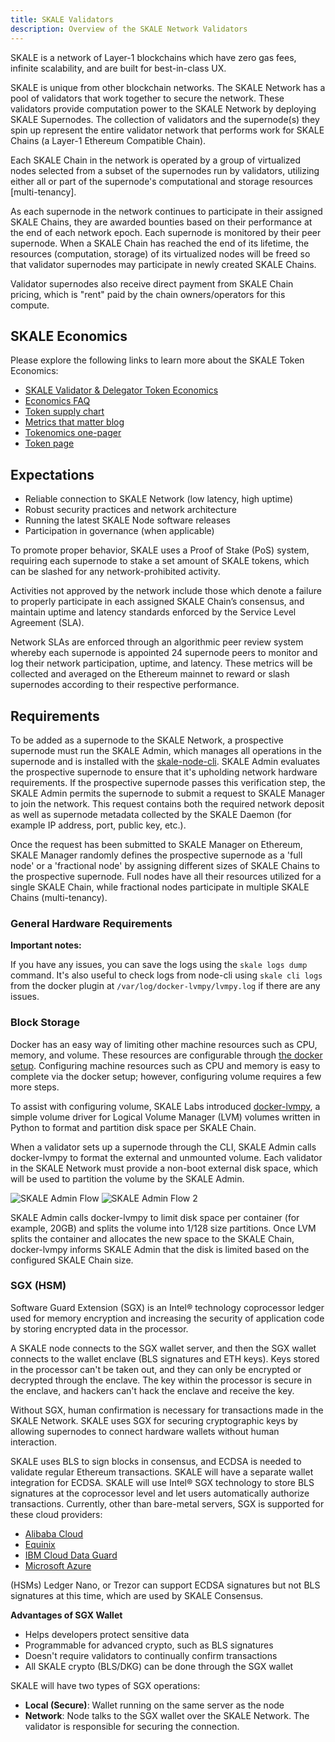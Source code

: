 ```yaml
---
title: SKALE Validators
description: Overview of the SKALE Network Validators
---
```


SKALE is a network of Layer-1 blockchains which have zero gas fees, infinite scalability,
and are built for best-in-class UX.

SKALE is unique from other blockchain networks. The SKALE Network has a pool of validators that work together
to secure the network. These validators provide computation power to the SKALE Network by deploying SKALE Supernodes.
The collection of validators and the supernode(s) they spin up represent the entire validator network that performs
work for SKALE Chains (a Layer-1 Ethereum Compatible Chain). 

Each SKALE Chain in the network is operated by a group of virtualized nodes selected from a subset of the supernodes run by validators, 
utilizing either all or part of the supernode's computational and storage resources [multi-tenancy].

As each supernode in the network continues to participate in their assigned SKALE Chains, they are awarded
bounties based on their performance at the end of each network epoch. Each supernode is monitored by their peer
supernode. When a SKALE Chain has reached the end of its lifetime, the resources (computation, storage) of its
virtualized nodes will be freed so that validator supernodes may participate in newly created SKALE Chains.

Validator supernodes also receive direct payment from SKALE Chain pricing, which is "rent" paid by the chain owners/operators
for this compute.

## SKALE Economics

Please explore the following links to learn more about the SKALE Token Economics:

- [SKALE Validator & Delegator Token Economics](https://skale.network/blog/validator-economics)
- [Economics FAQ](https://skale.network/blog/skale-update-economics-faq)
- [Token supply chart](https://supply.skale.network/supply/index.html)
- [Metrics that matter blog](https://skale.network/blog/metrics-that-matter-for-token-launches)
- [Tokenomics one-pager](https://skale.network/tokenomics)
- [Token page](https://skale.network/token)

## Expectations

- Reliable connection to SKALE Network (low latency, high uptime)
- Robust security practices and network architecture
- Running the latest SKALE Node software releases
- Participation in governance (when applicable)

To promote proper behavior, SKALE uses a Proof of Stake (PoS) system, requiring each supernode to stake a set amount of SKALE tokens, which can be slashed for any network-prohibited activity.

Activities not approved by the network include those which denote a failure to properly participate in each assigned SKALE
Chain’s consensus, and maintain uptime and latency standards enforced by the Service Level Agreement (SLA).

Network SLAs are enforced through an algorithmic peer review system whereby each supernode is appointed 24 supernode peers to
monitor and log their network participation, uptime, and latency. These metrics will be collected and averaged on the
Ethereum mainnet to reward or slash supernodes according to their respective performance.

## Requirements

To be added as a supernode to the SKALE Network, a prospective supernode must run the SKALE Admin, which manages all operations in the supernode and is
installed with the [skale-node-cli](/ecosystem/validators/validator-cli). SKALE Admin evaluates the prospective supernode to ensure that it's upholding
network hardware requirements. If the prospective supernode passes this verification step, the SKALE Admin permits the supernode to submit a request
to SKALE Manager to join the network. This request contains both the required network deposit as well as supernode metadata collected by the
SKALE Daemon (for example IP address, port, public key, etc.).

Once the request has been submitted to SKALE Manager on Ethereum, SKALE Manager randomly defines the prospective supernode as a 'full node' or
a 'fractional node' by assigning different sizes of SKALE Chains to the prospective supernode. Full nodes have all their resources utilized
for a single SKALE Chain, while fractional nodes participate in multiple SKALE Chains (multi-tenancy).

### General Hardware Requirements

**Important notes:**

If you have any issues, you can save the logs using the `skale logs dump` command. It's also useful to check logs from node-cli using `skale cli logs`
from the docker plugin at `/var/log/docker-lvmpy/lvmpy.log` if there are any issues.

### Block Storage

Docker has an easy way of limiting other machine resources such as CPU, memory, and volume. These resources are configurable through
[the docker setup](https://docs.docker.com/config/containers/resource_constraints/?source=post_page-----9859682f4147----------------------).
Configuring machine resources such as CPU and memory is easy to complete via the docker setup; however, configuring volume requires a few more steps.

To assist with configuring volume, SKALE Labs introduced [docker-lvmpy](https://github.com/skalenetwork/docker-lvmpy), a simple volume driver
for Logical Volume Manager (LVM) volumes written in Python to format and partition disk space per SKALE Chain.

When a validator sets up a supernode through the CLI, SKALE Admin calls docker-lvmpy to format the external and unmounted volume. Each validator in the SKALE Network must provide a non-boot external disk space, which will be used to partition the volume by the SKALE Admin.

![SKALE Admin Flow](https://assets.website-files.com/5be05ae542686c4ebf192462/5d9ce199ca4f18fa76e29ca0_Screen%20Shot%202019-10-08%20at%2012.19.30%20PM.png)
![SKALE Admin Flow 2](https://assets.website-files.com/5be05ae542686c4ebf192462/5d9ce198d4f7a4dcff8cd609_Screen%20Shot%202019-10-08%20at%2012.19.46%20PM.png)

SKALE Admin calls docker-lvmpy to limit disk space per container (for example, 20GB) and splits the volume into 1/128 size partitions.
Once LVM splits the container and allocates the new space to the SKALE Chain, docker-lvmpy informs SKALE Admin that the disk is limited based
on the configured SKALE Chain size.

### SGX (HSM)

Software Guard Extension (SGX) is an Intel® technology coprocessor ledger used for memory encryption and increasing the security of application code
by storing encrypted data in the processor.

A SKALE node connects to the SGX wallet server, and then the SGX wallet connects to the wallet enclave (BLS signatures and ETH keys). Keys
stored in the processor can't be taken out, and they can only be encrypted or decrypted through the enclave. The key within the processor is secure
in the enclave, and hackers can't hack the enclave and receive the key.

Without SGX, human confirmation is necessary for transactions made in the SKALE Network. SKALE uses SGX for securing cryptographic keys by allowing
supernodes to connect hardware wallets without human interaction.

SKALE uses BLS to sign blocks in consensus, and ECDSA is needed to validate regular Ethereum transactions. SKALE will have a separate
wallet integration for ECDSA. SKALE will use Intel® SGX technology to store BLS signatures at the coprocessor level and let users automatically
authorize transactions. Currently, other than bare-metal servers, SGX is supported for these cloud providers:

- [Alibaba Cloud](https://www.alibabacloud.com/help/doc-detail/108507.html?spm=a2c5t.10695662.1996646101.searchclickresult.84d1a80dPBX0Di)
- [Equinix](https://www.equinix.com/services/edge-services/smartkey/)
- [IBM Cloud Data Guard](https://www.ibm.com/cloud/blog/data-use-protection-ibm-cloud-using-intel-sgx?mhsrc=ibmsearch_a&mhq=sgx)
- [Microsoft Azure](https://www.intel.com/content/www/us/en/architecture-and-technology/software-guard-extensions/microsoft-confidential-computing-sgx-video.html)

(HSMs) Ledger Nano, or Trezor can support ECDSA signatures but not BLS signatures at this time, which are used by SKALE Consensus.

**Advantages of SGX Wallet**

- Helps developers protect sensitive data
- Programmable for advanced crypto, such as BLS signatures
- Doesn't require validators to continually confirm transactions
- All SKALE crypto (BLS/DKG) can be done through the SGX wallet

SKALE will have two types of SGX operations:

- **Local (Secure)**: Wallet running on the same server as the node
- **Network**: Node talks to the SGX wallet over the SKALE Network. The validator is responsible for securing the connection.
